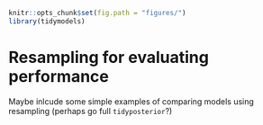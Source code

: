 ```r
knitr::opts_chunk$set(fig.path = "figures/")
library(tidymodels)
```

# Resampling for evaluating performance  {#resampling}


Maybe inlcude some simple examples of comparing models using resampling (perhaps go full `tidyposterior`?)
